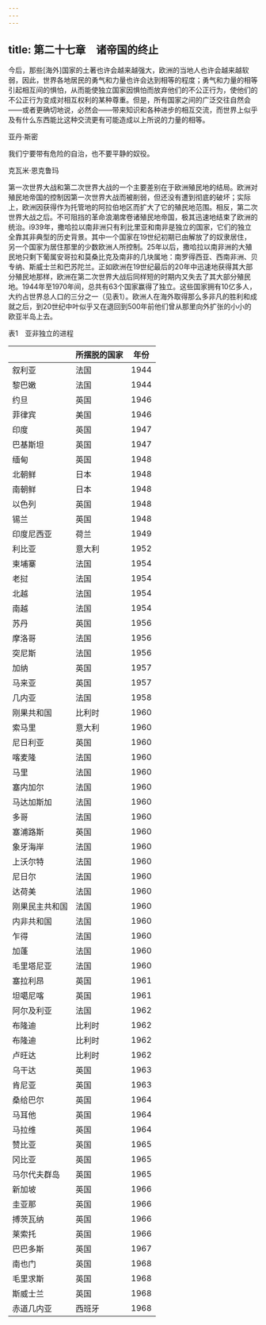 ```yaml
---
---
---
```

title: 第二十七章　诸帝国的终止
---



今后，那些[海外]国家的土著也许会越来越强大，欧洲的当地人也许会越来越软弱，因此，世界各地居民的勇气和力量也许会达到相等的程度；勇气和力量的相等引起相互间的惧怕，从而能使独立国家因惧怕而放弃他们的不公正行为，使他们的不公正行为变成对相互权利的某种尊重。但是，所有国家之间的广泛交往自然会——或者更确切地说，必然会——带来知识和各种进步的相互交流，而世界上似乎及有什么东西能比这种交流更有可能造成以上所说的力量的相等。

亚丹·斯密

我们宁要带有危险的自治，也不要平静的奴役。

克瓦米·恩克鲁玛

第一次世界大战和第二次世界大战的一个主要差别在于欧洲殖民地的结局。欧洲对殖民地帝国的控制因第一次世界大战而被削弱，但还没有遭到彻底的破坏；实际上，欧洲因获得作为托管地的阿拉伯地区而扩大了它的殖民地范围。相反，第二次世界大战之后。不可阻挡的革命浪潮席卷诸殖民地帝国，极其迅速地结束了欧洲的统治。i939年，撒哈拉以南非洲只有利比里亚和南非是独立的国家，它们的独立全靠其非典型的历史背景。其中一个国家在19世纪初期已由解放了的奴隶居住，另一个国家为居住那里的少数欧洲人所控制。25年以后，撒哈拉以南非洲的大殖民地只剩下葡属安哥拉和莫桑比克及南非的几块属地：南罗得西亚、西南非洲、贝专纳、斯威士兰和巴苏陀兰。正如欧洲在19世纪最后的20年中迅速地获得其大部分殖民地那样，欧洲在第二次世界大战后同样短的时期内又失去了其大部分殖民地。1944年至1970年间，总共有63个国家赢得了独立。这些国家拥有10亿多人，大约占世界总人口的三分之一（见表1）。欧洲人在海外取得那么多非凡的胜利和成就之后，到20世纪中叶似乎又在退回到500年前他们曾从那里向外扩张的小小的欧亚半岛上去。

表1　亚非独立的进程

|     | 所摆脱的国家 | 年份  |
| --- | --- | --- |
| 叙利亚 | 法国  | 1944 |
| 黎巴嫩 | 法国  | 1944 |
| 约旦  | 英国  | 1946 |
| 菲律宾 | 美国  | 1946 |
| 印度  | 英国  | 1947 |
| 巴基斯坦 | 英国  | 1947 |
| 缅甸  | 英国  | 1948 |
| 北朝鲜 | 日本  | 1948 |
| 南朝鲜 | 日本  | 1948 |
| 以色列 | 英国  | 1948 |
| 锡兰  | 英国  | 1948 |
| 印度尼西亚 | 荷兰  | 1949 |
| 利比亚 | 意大利 | 1952 |
| 柬埔寨 | 法国  | 1954 |
| 老挝  | 法国  | 1954 |
| 北越  | 法国  | 1954 |
| 南越  | 法国  | 1954 |
| 苏丹  | 英国  | 1956 |
| 摩洛哥 | 法国  | 1956 |
| 突尼斯 | 法国  | 1956 |
| 加纳  | 英国  | 1957 |
| 马来亚 | 英国  | 1957 |
| 几内亚 | 法国  | 1958 |
| 刚果共和国 | 比利时 | 1960 |
| 索马里 | 意大利 | 1960 |
| 尼日利亚 | 英国  | 1960 |
| 喀麦隆 | 法国  | 1960 |
| 马里  | 法国  | 1960 |
| 塞内加尔 | 法国  | 1960 |
| 马达加斯加 | 法国  | 1960 |
| 多哥  | 法国  | 1960 |
| 塞浦路斯 | 英国  | 1960 |
| 象牙海岸 | 法国  | 1960 |
| 上沃尔特 | 法国  | 1960 |
| 尼日尔 | 法国  | 1960 |
| 达荷美 | 法国  | 1960 |
| 刚果民主共和国 | 法国  | 1960 |
| 内非共和国 | 法国  | 1960 |
| 乍得  | 法国  | 1960 |
| 加蓬  | 法国  | 1960 |
| 毛里塔尼亚 | 法国  | 1960 |
| 塞拉利昂 | 英国  | 1961 |
| 坦噶尼喀 | 英国  | 1961 |
| 阿尔及利亚 | 法国  | 1962 |
| 布隆迪 | 比利时 | 1962 |
| 布隆迪 | 比利时 | 1962 |
| 卢旺达 | 比利时 | 1962 |
| 乌干达 | 英国  | 1963 |
| 肯尼亚 | 英国  | 1963 |
| 桑给巴尔 | 英国  | 1964 |
| 马耳他 | 英国  | 1964 |
| 马拉维 | 英国  | 1964 |
| 赞比亚 | 英国  | 1965 |
| 冈比亚 | 英国  | 1965 |
| 马尔代夫群岛 | 英国  | 1965 |
| 新加坡 | 英国  | 1966 |
| 圭亚那 | 英国  | 1966 |
| 搏茨瓦纳 | 英国  | 1966 |
| 莱索托 | 英国  | 1966 |
| 巴巴多斯 | 英国  | 1967 |
| 南也门 | 英国  | 1968 |
| 毛里求斯 | 英国  | 1968 |
| 斯威士兰 | 英国  | 1968 |
| 赤道几内亚 | 西班牙 | 1968 |